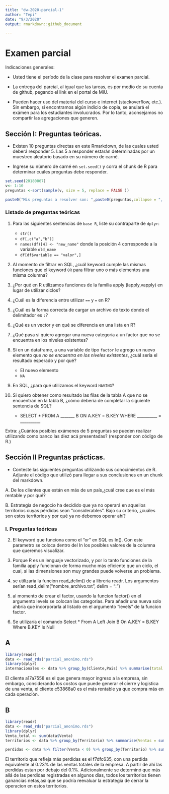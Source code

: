 ---
title: "dw-2020-parcial-1"
author: "Tepi"
date: "9/3/2020"
output: rmarkdown::github_document

---

# Examen parcial

Indicaciones generales:

* Usted tiene el período de la clase para resolver el examen parcial.
* La entrega del parcial, al igual que las tareas, es por medio de su cuenta de github, pegando el link en el portal de MiU.


* Pueden hacer uso del material del curso e internet (stackoverflow, etc.). Sin embargo, si encontramos algún indicio de copia, se anulará el exámen para los estudiantes involucrados. Por lo tanto, aconsejamos no compartir las agregaciones que generen. 

## Sección I: Preguntas teóricas.

* Existen 10 preguntas directas en este Rmarkdown, de las cuales usted deberá responder 5. Las 5 a responder estarán determinadas por un muestreo aleatorio basado en su número de carné.

* Ingrese su número de carné en  `set.seed()` y corra el chunk de R para determinar cuáles preguntas debe responder.


```{r, echo=TRUE, cache=TRUE}

set.seed(20180067) 
v<- 1:10
preguntas <-sort(sample(v, size = 5, replace = FALSE ))

paste0("Mis preguntas a resolver son: ",paste0(preguntas,collapse = ", "))

```


### Listado de preguntas teóricas

1. Para las siguientes sentencias de `base R`, liste su contraparte de `dplyr`:
    * `str()`
    * `df[,c("a","b")]`
    * `names(df)[4] <- "new_name"` donde la posición 4 corresponde a la variable `old_name`
    * `df[df$variable == "valor",]`
    
    
2. Al momento de filtrar en SQL, ¿cuál keyword cumple las mismas funciones que el keyword `OR`  para filtrar uno o más elementos una misma columna?
3. ¿Por qué en R utilizamos funciones de la familia apply (lapply,vapply) en lugar de utilizar ciclos?
4. ¿Cuál es la diferencia entre utilizar `==` y `=` en R?
5. ¿Cuál es la forma correcta de cargar un archivo de texto donde el delimitador es `:`?
6. ¿Qué es un vector y en qué se diferencia en una lista en R?
7. ¿Qué pasa si quiero agregar una nueva categoría a un factor que no se encuentra en los niveles existentes?
8. Si en un dataframe, a una variable de tipo `factor` le agrego un nuevo elemento que *no se encuentra en los niveles existentes*, ¿cuál sería el resultado esperado y por qué?
    * El nuevo elemento
    * `NA`
9. En SQL, ¿para qué utilizamos el keyword `HAVING`?
10. Si quiero obtener como resultado las filas de la tabla A que no se encuentran en la tabla B, ¿cómo debería de completar la siguiente sentencia de SQL?

    * SELECT * FROM A _______ B ON A.KEY = B.KEY WHERE __________ = __________
  
Extra: ¿Cuántos posibles exámenes de 5 preguntas se pueden realizar utilizando como banco las diez acá presentadas?
(responder con código de R.)


## Sección II Preguntas prácticas.


* Conteste las siguientes preguntas utilizando sus conocimientos de R. Adjunte el código que utilizó para llegar a sus conclusiones en un chunk del markdown.

A. De los clientes que están en más de un país,¿cuál cree que es el más rentable y por qué?

B. Estrategia de negocio ha decidido que ya no operará en aquellos territorios cuyas pérdidas sean "considerables". Bajo su criterio, ¿cuáles son estos territorios y por qué ya no debemos operar ahí?








### I. Preguntas teóricas

2) El keyword que funciona como el "or" en SQL es In(). Con este parametro se coloca dentro del In los posibles valores de la columna que queremos visualizar.

3) Porque R es un lenguaje vectorizado, y por lo tanto funciones de la familia apply funcionan de forma mucho más eficiente que un ciclo, el cual, si las dimensiones son muy grandes puede volverse un problema.

5) se utilizaria la funcion read_delim() de a libreria readr. Los argumentos serían read_delim("nombre_archivo.txt", delim = ":")

7) al momento de crear el factor, usando la funcion factor() en el argumento levels se colocan las categorias. Para añadir una nueva solo ahbría que incorporarla al listado en el argumento "levels" de la funcion factor.

10) Se utilizaría el comando Select * From A Left Join B On A.KEY = B.KEY Where B.KEY Is Null 

## A

```{r }
library(readr)
data <- read_rds("parcial_anonimo.rds")
library(dplyr)
internacionales <- data %>% group_by(Cliente,Pais) %>% summarise(total = sum(Venta), promedio = mean(Venta)) %>% group_by(Cliente) %>% summarise(Total = sum(total),Promedio = mean(promedio), paises = n()) %>% filter(paises > 1) %>% arrange(-Promedio) 
```
El cliente a17a7558 es el que genera mayor ingreso a la empresa, sin embargo, considerando los costos que puede generar el cierre y logistica de una venta, el cliente c53868a0 es el más rentable ya que compra más en cada operación.




## B

```{r }
library(readr)
data <- read_rds("parcial_anonimo.rds")
library(dplyr)
Venta_total <- sum(data$Venta)
territorios <- data %>% group_by(Territorio) %>% summarise(Ventas = sum(Venta), Porcentual = (sum(Venta)/Venta_total)*100) %>% arrange(Ventas)

perdidas <- data %>% filter(Venta < 0) %>% group_by(Territorio) %>% summarise(Perdida = sum(Venta), Porcentual = (sum(Venta)/Venta_total)*100)

```
El territorio que refleja más perdidas es el f7dfc635, con una perdida equivalente al 0.23% de las ventas totales de la empresa. A partir de ahí las perdidas estan por debajo del 0.1%. 
Adicionalmente se determinó que más allá de las perdidas registradas en algunos días, todos los territorios tienen ganancias netas,así que se podría reevaluar la estrategia de cerrar la operacion en estos territorios.
